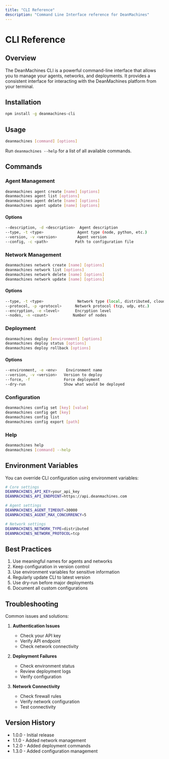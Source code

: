 ```yaml
---
title: "CLI Reference"
description: "Command Line Interface reference for DeanMachines"
---
```


# CLI Reference

## Overview

The DeanMachines CLI is a powerful command-line interface that allows you to manage your agents, networks, and deployments. It provides a consistent interface for interacting with the DeanMachines platform from your terminal.

## Installation

```bash
npm install -g deanmachines-cli
```

## Usage

```bash
deanmachines [command] [options]
```

Run `deanmachines --help` for a list of all available commands.

## Commands

### Agent Management

```bash
deanmachines agent create [name] [options]
deanmachines agent list [options]
deanmachines agent delete [name] [options]
deanmachines agent update [name] [options]
```

#### Options

```bash
--description, -d <description>  Agent description
--type, -t <type>               Agent type (node, python, etc.)
--version, -v <version>         Agent version
--config, -c <path>            Path to configuration file
```

### Network Management

```bash
deanmachines network create [name] [options]
deanmachines network list [options]
deanmachines network delete [name] [options]
deanmachines network update [name] [options]
```

#### Options

```bash
--type, -t <type>               Network type (local, distributed, cloud)
--protocol, -p <protocol>      Network protocol (tcp, udp, etc.)
--encryption, -e <level>       Encryption level
--nodes, -n <count>           Number of nodes
```

### Deployment

```bash
deanmachines deploy [environment] [options]
deanmachines deploy status [options]
deanmachines deploy rollback [options]
```

#### Options

```bash
--environment, -e <env>    Environment name
--version, -v <version>   Version to deploy
--force, -f               Force deployment
--dry-run                 Show what would be deployed
```

### Configuration

```bash
deanmachines config set [key] [value]
deanmachines config get [key]
deanmachines config list
deanmachines config export [path]
```

### Help

```bash
deanmachines help
deanmachines [command] --help
```

## Environment Variables

You can override CLI configuration using environment variables:

```bash
# Core settings
DEANMACHINES_API_KEY=your_api_key
DEANMACHINES_API_ENDPOINT=https://api.deanmachines.com

# Agent settings
DEANMACHINES_AGENT_TIMEOUT=30000
DEANMACHINES_AGENT_MAX_CONCURRENCY=5

# Network settings
DEANMACHINES_NETWORK_TYPE=distributed
DEANMACHINES_NETWORK_PROTOCOL=tcp
```

## Best Practices

1. Use meaningful names for agents and networks
2. Keep configuration in version control
3. Use environment variables for sensitive information
4. Regularly update CLI to latest version
5. Use dry-run before major deployments
6. Document all custom configurations

## Troubleshooting

Common issues and solutions:

1. **Authentication Issues**
   - Check your API key
   - Verify API endpoint
   - Check network connectivity

2. **Deployment Failures**
   - Check environment status
   - Review deployment logs
   - Verify configuration

3. **Network Connectivity**
   - Check firewall rules
   - Verify network configuration
   - Test connectivity

## Version History

- 1.0.0 - Initial release
- 1.1.0 - Added network management
- 1.2.0 - Added deployment commands
- 1.3.0 - Added configuration management
